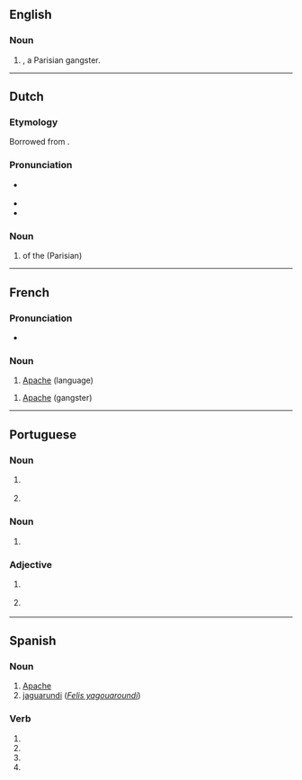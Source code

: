 {{also|Apache|apaché}}
==English==

===Noun===
{{en-noun}}

# {{alternative case form of|Apache|nodot=yes|lang=en}}, a Parisian gangster.

----

==Dutch==

===Etymology===
Borrowed from {{bor|nl|fr|apache}}.

===Pronunciation===
* {{a|NL}} {{IPA|lang=nl|/ˌaːˈpɑ.tʃə/}}
* {{audio|Nl-apache.ogg|Audio|lang=nl}}
* {{hyphenation|apa|che|lang=nl}}

===Noun===
{{nl-noun|m|-en|pl2=-s|-}}

# {{l|en|member}} of the (Parisian) {{l|en|underworld}}

----

==French==

===Pronunciation===
* {{audio|LL-Q150 (fra)-0x010C-apache.wav|Audio|lang=fr}}

===Noun===
{{fr-noun|m|-}}

# [[Apache]] (language)

{{fr-noun|m}}

# [[Apache]] (gangster)

----

==Portuguese==

===Noun===
{{pt-noun|m-f|s}}

# {{l|en|Apache}} {{gloss|one of the native Apache people of the southwestern United States}}
# {{l|en|Apache}} {{gloss|a violent Parisian gangster during the late 19th century and early 20th century}}

===Noun===
{{pt-noun|m|-}}

# {{l|en|Apache}} {{gloss|Athabaskan language spoken by the Apache}}

===Adjective===
{{pt-adj|apach|e}}

# {{l|en|Apache}} {{gloss|of or relating to the Apache people and their culture}}
# {{l|en|Apache}} {{gloss|of or relating to the Apache language}}

----

==Spanish==

===Noun===
{{es-noun|mf}}

# [[Apache]]
# [[jaguarundi]] (''[[Felis yagouaroundi]]'')

===Verb===
{{head|es|verb form}}

# {{es-verb form of|ending=ar|mood=imperative|pers=2|formal=yes|number=singular|apachar}}
# {{es-verb form of|ending=ar|mood=subjunctive|tense=present|pers=1|number=singular|apachar}}
# {{es-verb form of|ending=ar|mood=subjunctive|tense=present|pers=2|formal=yes|number=singular|apachar}}
# {{es-verb form of|ending=ar|mood=subjunctive|tense=present|pers=3|number=singular|apachar}}